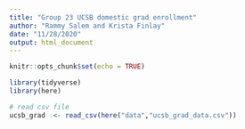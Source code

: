 ```yaml
---
title: "Group 23 UCSB domestic grad enrollment"
author: "Rammy Salem and Krista Finlay"
date: "11/28/2020"
output: html_document
---
```


```r
knitr::opts_chunk$set(echo = TRUE)

library(tidyverse)
library(here)
```

```r
# read csv file
ucsb_grad  <- read_csv(here("data","ucsb_grad_data.csv"))
```

